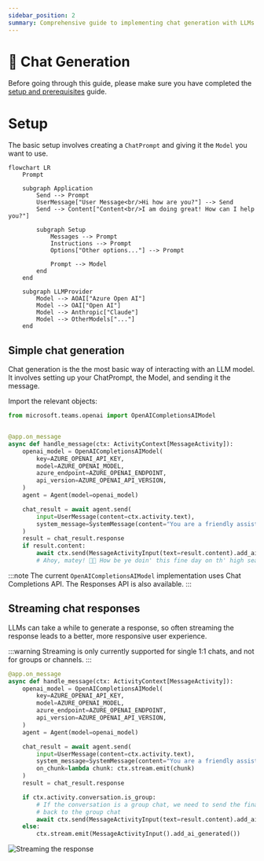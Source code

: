 ```yaml
---
sidebar_position: 2
summary: Comprehensive guide to implementing chat generation with LLMs in Teams, covering setup with ChatPrompt and Model objects, basic message handling, and streaming responses for improved user experience.
---
```


# 💬 Chat Generation

Before going through this guide, please make sure you have completed the [setup and prerequisites](./setup-and-prereqs.md) guide.

# Setup

The basic setup involves creating a `ChatPrompt` and giving it the `Model` you want to use.

```mermaid
flowchart LR
    Prompt

    subgraph Application
        Send --> Prompt
        UserMessage["User Message<br/>Hi how are you?"] --> Send
        Send --> Content["Content<br/>I am doing great! How can I help you?"]

        subgraph Setup
            Messages --> Prompt
            Instructions --> Prompt
            Options["Other options..."] --> Prompt

            Prompt --> Model
        end
    end

    subgraph LLMProvider
        Model --> AOAI["Azure Open AI"]
        Model --> OAI["Open AI"]
        Model --> Anthropic["Claude"]
        Model --> OtherModels["..."]
    end
```

## Simple chat generation

Chat generation is the the most basic way of interacting with an LLM model. It involves setting up your ChatPrompt, the Model, and sending it the message.

Import the relevant objects:

```python
from microsoft.teams.openai import OpenAICompletionsAIModel
```

```python

@app.on_message
async def handle_message(ctx: ActivityContext[MessageActivity]):
    openai_model = OpenAICompletionsAIModel(
        key=AZURE_OPENAI_API_KEY,
        model=AZURE_OPENAI_MODEL,
        azure_endpoint=AZURE_OPENAI_ENDPOINT,
        api_version=AZURE_OPENAI_API_VERSION,
    )
    agent = Agent(model=openai_model)

    chat_result = await agent.send(
        input=UserMessage(content=ctx.activity.text),
        system_message=SystemMessage(content="You are a friendly assistant who talks like a pirate."),
    )
    result = chat_result.response
    if result.content:
        await ctx.send(MessageActivityInput(text=result.content).add_ai_generated())
        # Ahoy, matey! 🏴‍☠️ How be ye doin' this fine day on th' high seas? What can this ol’ salty sea dog help ye with? 🚢☠️
```

:::note
The current `OpenAICompletionsAIModel` implementation uses Chat Completions API. The Responses API is also available.
:::

## Streaming chat responses

LLMs can take a while to generate a response, so often streaming the response leads to a better, more responsive user experience.

:::warning
Streaming is only currently supported for single 1:1 chats, and not for groups or channels.
:::

```python
@app.on_message
async def handle_message(ctx: ActivityContext[MessageActivity]):
    openai_model = OpenAICompletionsAIModel(
        key=AZURE_OPENAI_API_KEY,
        model=AZURE_OPENAI_MODEL,
        azure_endpoint=AZURE_OPENAI_ENDPOINT,
        api_version=AZURE_OPENAI_API_VERSION,
    )
    agent = Agent(model=openai_model)

    chat_result = await agent.send(
        input=UserMessage(content=ctx.activity.text),
        system_message=SystemMessage(content="You are a friendly assistant who responds in terse language."),
        on_chunk=lambda chunk: ctx.stream.emit(chunk)
    )
    result = chat_result.response

    if ctx.activity.conversation.is_group:
        # If the conversation is a group chat, we need to send the final response
        # back to the group chat
        await ctx.send(MessageActivityInput(text=result.content).add_ai_generated())
    else:
        ctx.stream.emit(MessageActivityInput().add_ai_generated())
```

![Streaming the response](/screenshots/streaming-chat.gif)
